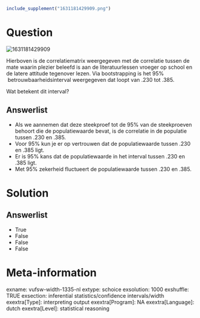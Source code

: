 ```r
include_supplement("1631181429909.png")
```

Question
========
<img src="1631181429909.png" class="fr-fic fr-dii tvcss_2"
alt="1631181429909" />  
  
Hierboven is de correlatiematrix weergegeven met de correlatie tussen de
mate waarin plezier beleefd is aan de literatuurlessen vroeger op school
en de latere attitude tegenover lezen. Via bootstrapping is het 95%
 betrouwbaarheidsinterval weergegeven dat loopt van .230 tot .385.  
  
Wat betekent dit interval?

Answerlist
----------
* Als we aannemen dat deze steekproef tot de 95% van de steekproeven
  behoort die de populatiewaarde bevat, is de correlatie in de populatie
  tussen .230 en .385.
* Voor 95% kun je er op vertrouwen dat de populatiewaarde tussen .230 en
  .385 ligt.
* Er is 95% kans dat de populatiewaarde in het interval tussen .230 en
  .385 ligt.
* Met 95% zekerheid fluctueert de populatiewaarde tussen .230 en .385.

Solution
========










Answerlist
----------
* True
* False
* False
* False

Meta-information
================
exname: vufsw-width-1335-nl
extype: schoice
exsolution: 1000
exshuffle: TRUE
exsection: inferential statistics/confidence intervals/width
exextra[Type]: interpreting output
exextra[Program]: NA
exextra[Language]: dutch
exextra[Level]: statistical reasoning

